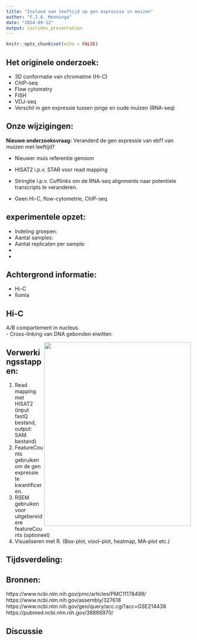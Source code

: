 ```yaml
---
title: "Invloed van leeftijd op gen expressie in muizen"
author: "F.J.A. Menninga"
date: "2024-09-12"
output: ioslides_presentation
---
```


```r
knitr::opts_chunk$set(echo = FALSE)
```

## Het originele onderzoek:

- 3D conformatie van chromatine (Hi-C) </br>
- ChIP–seq
- Flow cytometry
- FISH
- VDJ-seq
- Verschil in gen expressie tussen jonge en oude muizen (RNA-seq)


## Onze wijzigingen:
**Nieuwe onderzoeksvraag:** Veranderd de gen expressie van ebf1 van muizen met leeftijd?

- Nieuwer muis referentie genoom \
- HISAT2 i.p.v. STAR voor read mapping \
- Stringtie i.p.v. Cufflinks om de RNA-seq alignments naar potentiele transcripts te veranderen.

- Geen Hi-C, flow-cytometrie, ChIP-seq


##  experimentele opzet:
- Indeling groepen: 
- Aantal samples: 
- Aantal replicaten per sample: 
- 
- 

## Achtergrond informatie:
- Hi-C
- Ilumia



## Hi-C
A/B compartement in nucleus. \
- Cross-linking van DNA gebonden eiwitten.


<img align="right" width="400" height="500" src="https://upload.wikimedia.org/wikipedia/commons/d/d2/Chromosome_Conformation_Capture_Technology.jpg">

## Verwerkingsstappen:
1. Read mapping met HISAT2 (input fastQ bestand, output: SAM bestand)
2. FeatureCounts gebruiken om de gen expressie te kwantificeren.
3. RSEM gebruiken voor uitgebereidere featureCounts (optioneel)
4. Visualiseren met R. (Box-plot, viool-plot, heatmap, MA-plot etc.)

## Tijdsverdeling:


## Bronnen:
https://www.ncbi.nlm.nih.gov/pmc/articles/PMC11178499/
https://www.ncbi.nlm.nih.gov/assembly/327618
https://www.ncbi.nlm.nih.gov/geo/query/acc.cgi?acc=GSE214438
https://pubmed.ncbi.nlm.nih.gov/38866970/



## Discussie
